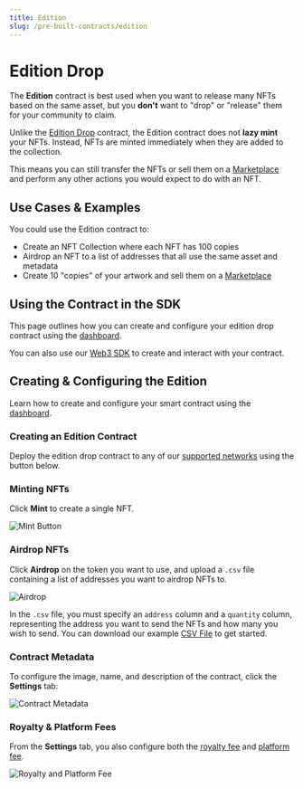 ```yaml
---
title: Edition
slug: /pre-built-contracts/edition
---
```



# Edition Drop

<div className="deployContractBtnContainer" style={{ marginTop: -70 }}>
  <DeployThisContractButton
    link={"https://thirdweb.com/contracts/new/pre-built/token/edition"}
    contractType="edition"
  />
</div>

The **Edition** contract is best used when you want to release many NFTs based on the same asset, but you **don't** want to "drop" or "release" them for your community to claim.

Unlike the [Edition Drop](/pre-built-contracts/edition-drop) contract, the Edition contract does not **lazy mint** your NFTs. Instead, NFTs are minted immediately when they are added to the collection.

This means you can still transfer the NFTs or sell them on a [Marketplace](/pre-built-contracts/marketplace) and perform any other actions you would expect to do with an NFT.

## Use Cases & Examples

You could use the Edition contract to:

- Create an NFT Collection where each NFT has 100 copies
- Airdrop an NFT to a list of addresses that all use the same asset and metadata
- Create 10 "copies" of your artwork and sell them on a [Marketplace](/pre-built-contracts/marketplace)

## Using the Contract in the SDK

This page outlines how you can create and configure your edition drop contract using the [dashboard](https://thirdweb.com/dashboard).

You can also use our [Web3 SDK](/web3-sdk) to create and interact with your contract.

<div className="row" style={{ marginBottom: 24 }}>
  <div className="col col--12" style={{ marginTop: 8 }}>
    <QuickstartCard
      name="Using the Edition Contract in the Web3 SDK"
      link="/web3-sdk/interacting-with-contracts/edition"
      image="/assets/icons/edition.png"
    />
  </div>
</div>

## Creating & Configuring the Edition

Learn how to create and configure your smart contract using the [dashboard](https://thirdweb.com/dashboard).

### Creating an Edition Contract

Deploy the edition drop contract to any of our
[supported networks](/guides/which-network-should-you-use) using the button below.

<div style={{ width: "fit-content" }}>
  <DeployThisContractButton
    link={"https://thirdweb.com/contracts/new/pre-built/token/edition"}
    contractType="edition"
  />
</div>

### Minting NFTs

Click **Mint** to create a single NFT.

![Mint Button](../assets/mint.png)

### Airdrop NFTs

Click **Airdrop** on the token you want to use, and upload a `.csv` file containing a list of addresses you want to airdrop NFTs to.

![Airdrop](../assets/airdrop.png)

In the `.csv` file, you must specify an `address` column and a `quantity` column, representing the address you want to send the NFTs and how many you wish to send.
You can download our example [CSV File](https://thirdweb.com/airdrop.csv) to get started.

### Contract Metadata

To configure the image, name, and description of the contract, click the **Settings** tab:

![Contract Metadata](../assets/contract-metadata.png)

### Royalty & Platform Fees

From the **Settings** tab, you also configure both the [royalty fee](/dashboard/contract-settings) and [platform fee](/dashboard/contract-settings).

![Royalty and Platform Fee](../assets/royalty-and-platform-fee.png)
